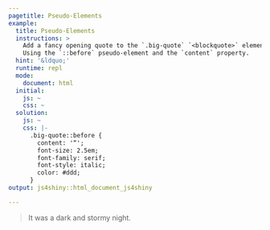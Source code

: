 ```yaml
---
pagetitle: Pseudo-Elements
example:
  title: Pseudo-Elements
  instructions: >
    Add a fancy opening quote to the `.big-quote` `<blockquote>` element.
    Using the `::before` pseudo-element and the `content` property.
  hint: '&ldquo;'
  runtime: repl
  mode:
    document: html
  initial:
    js: ~
    css: ~
  solution:
    js: ~
    css: |-
      .big-quote::before {
        content: '“';
        font-size: 2.5em;
        font-family: serif;
        font-style: italic;
        color: #ddd;
      }
output: js4shiny::html_document_js4shiny

---
```

<div><!--for pandoc-->
<blockquote class="big-quote">It was a dark and stormy night.</blockquote>
</div><!--for pandoc-->

